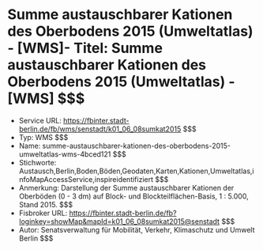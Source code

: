 # Summe austauschbarer Kationen des Oberbodens 2015 (Umweltatlas) - [WMS]- Titel: Summe austauschbarer Kationen des Oberbodens 2015 (Umweltatlas) - [WMS] $$$
- Service URL: https://fbinter.stadt-berlin.de/fb/wms/senstadt/k01_06_08sumkat2015 $$$
- Typ: WMS $$$
- Name: summe-austauschbarer-kationen-des-oberbodens-2015-umweltatlas-wms-4bced121 $$$
- Stichworte: Austausch,Berlin,Boden,Böden,Geodaten,Karten,Kationen,Umweltatlas,infoMapAccessService,inspireidentifiziert $$$
- Anmerkung: Darstellung der Summe austauschbarer Kationen der Oberböden (0 - 3 dm) auf Block- und Blockteilflächen-Basis, 1 : 5.000, Stand 2015. $$$
- Fisbroker URL: https://fbinter.stadt-berlin.de/fb?loginkey=showMap&mapId=k01_06_08sumkat2015@senstadt $$$
- Autor: Senatsverwaltung für Mobilität, Verkehr, Klimaschutz und Umwelt Berlin $$$

